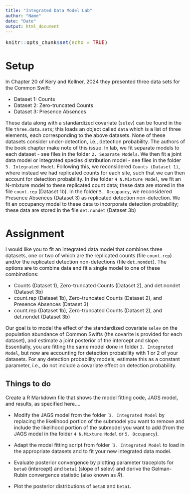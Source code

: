 ```yaml
---
title: "Integrated Data Model Lab"
author: "Name"
date: "Date"
output: html_document
---
```


<style type="text/css">

body, td {
   font-size: 16px;
}
code.r{
  font-size: 16px;
}
pre {
  font-size: 16px
}
</style>


```r
knitr::opts_chunk$set(echo = TRUE)
```

# Setup

In Chapter 20 of Kery and Kellner, 2024 they presented three data sets for the  Common Swift:

- Dataset 1: Counts
- Dataset 2: Zero-truncated Counts
- Dataset 3: Presence Absences

These data along with a standardized covariate (`selev`) can be found in the file `three.data.sets`; this loads an object called `data` which is a list of three elements, each corresponding to the above datasets. None of these datasets consider under-detection, i.e., detection probability. The authors of the book chapter make note of this issue. In lab, we fit separate models to each dataset - see files in the folder `2. Separate Models`. We then fit a joint data model or integrated species distribution model - see files in the folder `3. Integrated Model`. 
Following this, we reconsidered `Counts (Dataset 1)`, where instead we had replicated counts for each site, such that we can then account for detection probability. In the folder `4 N.Mixture Model`, we fit an N-mixture model to these replicated count data; these data are stored in the file `count.rep` (Dataset 1b). In the folder `5. Occupancy`, we reconsidered Presence Absences (Dataset 3) as replicated detection non-detection. We fit an occupancy model to these data to incorporate detection probability; these data are stored in the file `det.nondet` (Dataset 3b)

# Assignment

I would like you to fit an integrated data model that combines three datasets, one or two of which are the replicated counts (file `count.rep`) and/or the replicated detection non-detections (file `det.nondet`). The options are to combine data and fit a single model to one of these combinations: 

- Counts (Dataset 1), Zero-truncated Counts (Dataset 2), and det.nondet (Dataset 3b)
- count.rep (Dataset 1b), Zero-truncated Counts (Dataset 2), and Presence Absences (Dataset 3)
- count.rep (Dataset 1b), Zero-truncated Counts (Dataset 2), and det.nondet (Dataset 3b)

Our goal is to model the effect of the standardized covariate `selev` on the population abundance of Common Swifts (the covarite is provided for each dataset), and estimate a joint posterior of the intercept and slope. Essentially, you are fitting the same model done in folder `3. Integrated Model`, but now are accounting for detection probability with 1 or 2 of your datasets. For any detection probability models, estimate this as a constant parameter, i.e., do not include a covariate effect on detection probability. 


## Things to do

Create a R Markdown file that shows the model fitting code, JAGS model, and results, as specified here....

  - Modify the JAGS model from the folder ``3. Integrated Model` by replacing the likelihood portion of the submodel you want to remove and include the likelihood portion of the submodel you want to add (from the JAGS model in the folder `4 N.Mixture Model` or `5. Occupancy`).
  
  - Adapt the model fitting script from folder  ``3. Integrated Model` to load in the appropriate datasets and to fit your new integrated data model.
  
  - Evaluate posterior convergence by plotting parameter traceplots for `beta0` (intercept) and `beta1` (slope of selev) and derive the Gelman-Rubin convergence statistic (also known as $\hat{R}$).
  
  - Plot the posterior distributions of  `beta0` and `beta1`. 
  


